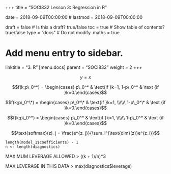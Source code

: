 +++
title = "SOCI832 Lesson 3: Regression in R"

date = 2018-09-09T00:00:00
# lastmod = 2018-09-09T00:00:00

draft = false  # Is this a draft? true/false
toc = true  # Show table of contents? true/false
type = "docs"  # Do not modify.
maths = true

# Add menu entry to sidebar.
linktitle = "3.  R"
[menu.docs]
  parent = "SOCI832"
  weight = 2
+++


$$ y = x $$

$$f(k;p\_0^*) = \begin{cases} p\_0^* & \text{if }k=1, 1-p\_0^* & \text {if }k=0.\end{cases}$$


$$f(k;p\_0^\*) = \begin{cases} p\_0^\* & \text{if }k=1, \\\\\\ 1-p\_0^\* & \text {if }k=0.\end{cases}$$

<div> 
$$f(k;p\_0^*) = \begin{cases} p\_0^* & \text{if }k=1, \\\\\\
1-p\_0^* & \text {if }k=0.\end{cases}$$
</div> 

<div>
$$\text{softmax}(z)_j = \frac{e^{z_j}}{\sum_i^{\text{dim}(z)}e^{z_i}}$$ 
</div>  
  
    length(model_1$coefficients) - 1
    n <- length(diagnostics) 

MAXIMUM LEVERAGE ALLOWED >
    ((k + 1)/n)*3 

MAX LEVERAGE IN THIS DATA >
    max(diagnostics$leverage)
